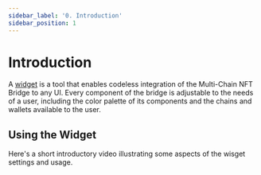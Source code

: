 ```yaml
---
sidebar_label: '0. Introduction'
sidebar_position: 1
---
```



# Introduction

A [widget](https://widget.xp.network/?widget=true&wsettings=true#) is a tool that enables codeless integration of the Multi-Chain NFT Bridge to any UI. Every component of the bridge is adjustable to the needs of a user, including the color palette of its components and the chains and wallets available to the user.

## Using the Widget

Here's a short introductory video illustrating some aspects of the wisget settings and usage.

<ReactPlayer playing controls url='https://www.youtube.com/watch?v=H9cIt5BSSxc' />


